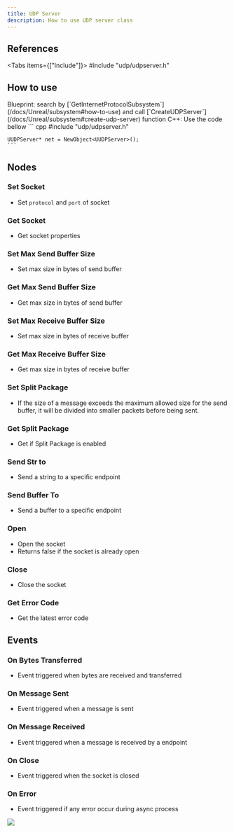 ```yaml
---
title: UDP Server
description: How to use UDP server class
---
```



## References

<Tabs items={["Include"]}>
    <Tab value="Include">#include "udp/udpserver.h"</Tab>
</Tabs>

## How to use

<Steps>
  <Step>
    Blueprint: search by [`GetInternetProtocolSubsystem`](/docs/Unreal/subsystem#how-to-use) and call [`CreateUDPServer`](/docs/Unreal/subsystem#create-udp-server) function
  </Step>
  <Step>
    C++: Use the code bellow
    ``` cpp
    #include "udp/udpserver.h"

    UUDPServer* net = NewObject<UUDPServer>();
    ```

  </Step>
</Steps>

## Nodes

### Set Socket

-   Set `protocol` and `port` of socket
    <ImageZoom
        src="/img/server-side/udp/setsocket.png"
        alt="UDP server"
        width={262}
        height={213}
    />

### Get Socket

-   Get socket properties
    <ImageZoom
        src="/img/server-side/udp/getsocket.png"
        alt="UDP server"
        width={130}
        height={56}
    />

### Set Max Send Buffer Size

-   Set max size in bytes of send buffer
    <ImageZoom
        src="/img/server-side/udp/setmaxsendbuffer.png"
        alt="UDP server"
        width={213}
        height={134}
    />

### Get Max Send Buffer Size

-   Get max size in bytes of send buffer
    <ImageZoom
        src="/img/server-side/udp/getmaxsendbuffer.png"
        alt="UDP server"
        width={228}
        height={76}
    />

### Set Max Receive Buffer Size

-   Set max size in bytes of receive buffer
    <ImageZoom
        src="/img/server-side/udp/setmaxreceivebuffer.png"
        alt="UDP server"
        width={230}
        height={134}
    />

### Get Max Receive Buffer Size

-   Get max size in bytes of receive buffer
    <ImageZoom
        src="/img/server-side/udp/getmaxreceivebuffer.png"
        alt="UDP server"
        width={230}
        height={76}
    />

### Set Split Package

-   If the size of a message exceeds the maximum allowed size for the send buffer, it will be divided into smaller packets before being sent.
    <ImageZoom
        src="/img/server-side/udp/setsplitpackage.png"
        alt="UDP server"
        width={172}
        height={136}
    />

### Get Split Package

-   Get if Split Package is enabled
    <ImageZoom
        src="/img/server-side/udp/getsplitpackage.png"
        alt="UDP server"
        width={228}
        height={76}
    />

### Send Str to

-   Send a string to a specific endpoint
    <ImageZoom
        src="/img/server-side/udp/sendstrto.png"
        alt="UDP server"
        width={229}
        height={160}
    />

### Send Buffer To

-   Send a buffer to a specific endpoint
    <ImageZoom
        src="/img/server-side/udp/sendbufferto.png"
        alt="UDP server"
        width={228}
        height={156}
    />

### Open

-   Open the socket
-   Returns false if the socket is already open
    <ImageZoom
        src="/img/server-side/udp/open.png"
        alt="UDP server"
        width={228}
        height={104}
    />

### Close

-   Close the socket
    <ImageZoom
        src="/img/server-side/udp/close.png"
        alt="UDP server"
        width={172}
        height={104}
    />

### Get Error Code

-   Get the latest error code
    <ImageZoom
        src="/img/server-side/udp/geterrorcode.png"
        alt="UDP server"
        width={228}
        height={76}
    />

## Events

### On Bytes Transferred

-   Event triggered when bytes are received and transferred
    <ImageZoom
        src="/img/server-side/udp/onbytestransferredevent.png"
        alt="UDP server"
        width={269}
        height={238}
    />

### On Message Sent

-   Event triggered when a message is sent
    <ImageZoom
        src="/img/server-side/udp/onmessagesentevent.png"
        alt="UDP server"
        width={246}
        height={238}
    />

### On Message Received

-   Event triggered when a message is received by a endpoint
    <ImageZoom
        src="/img/server-side/udp/onmessagereceivedevent.png"
        alt="UDP server"
        width={272}
        height={238}
    />

### On Close

-   Event triggered when the socket is closed
    <ImageZoom
        src="/img/server-side/udp/oncloseevent.png"
        alt="UDP server"
        width={195}
        height={186}
    />

### On Error

- Event triggered if any error occur during async process

<img src="/img/server-side/udp/onerrorevent.png" loading="lazy" decoding="async" />
